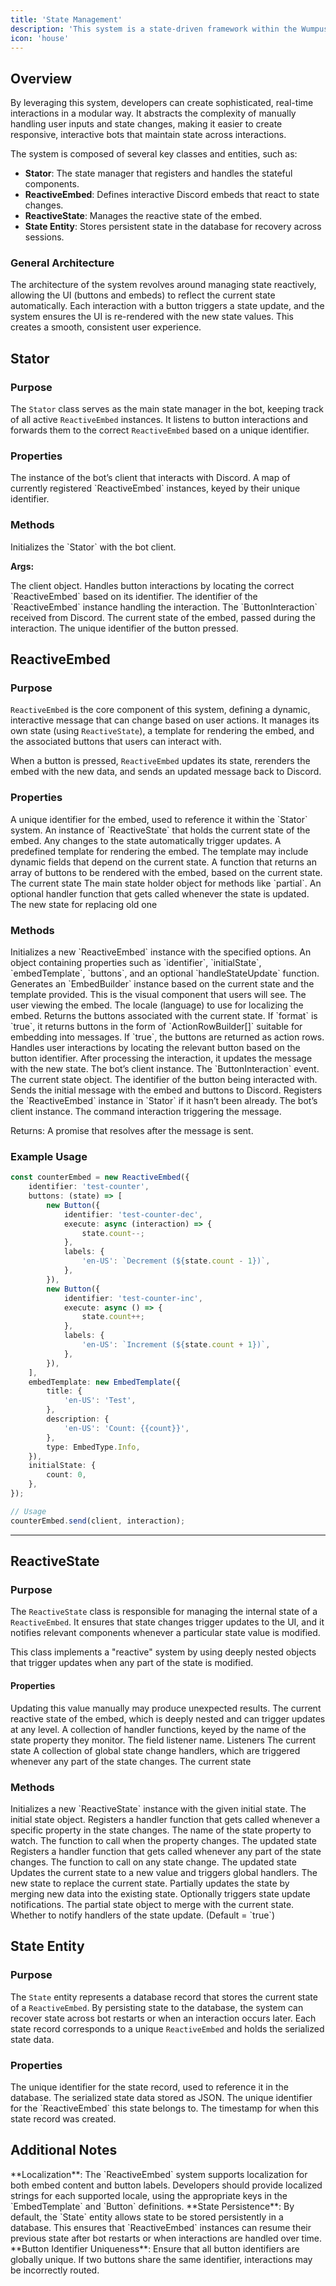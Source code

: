 ```yaml
---
title: 'State Management'
description: 'This system is a state-driven framework within the Wumpus Discord bot, designed to manage interactive messages dynamically. It allows you to handle Discord interactions (like button presses) by updating a central state, automatically re-rendering embeds and buttons as necessary.'
icon: 'house'
---
```


## Overview

By leveraging this system, developers can create sophisticated, real-time interactions in a modular way. It abstracts the complexity of manually handling user inputs and state changes, making it easier to create responsive, interactive bots that maintain state across interactions.

The system is composed of several key classes and entities, such as:

-   **Stator**: The state manager that registers and handles the stateful components.
-   **ReactiveEmbed**: Defines interactive Discord embeds that react to state changes.
-   **ReactiveState**: Manages the reactive state of the embed.
-   **State Entity**: Stores persistent state in the database for recovery across sessions.

### General Architecture

The architecture of the system revolves around managing state reactively, allowing the UI (buttons and embeds) to reflect the current state automatically. Each interaction with a button triggers a state update, and the system ensures the UI is re-rendered with the new state values. This creates a smooth, consistent user experience.

## Stator

### Purpose

The `Stator` class serves as the main state manager in the bot, keeping track of all active `ReactiveEmbed` instances. It listens to button interactions and forwards them to the correct `ReactiveEmbed` based on a unique identifier.

### Properties

<ResponseField name="client" type="Wumpus" required>
	The instance of the bot’s client that interacts with Discord.
</ResponseField>
<ResponseField name="reactives" type="Map<string, ReactiveEmbed>" required>
	A map of currently registered `ReactiveEmbed` instances, keyed by their
	unique identifier.
</ResponseField>

### Methods

<ResponseField name="constructor" type="Function => void">
  Initializes the `Stator` with the bot client.

**Args:**

  <ResponseField name="client" type="Wumpus">
  The client object.
  </ResponseField>
</ResponseField>
<ResponseField name="handle" type="Function">
 Handles button interactions by locating the correct `ReactiveEmbed` based on its identifier.

  <Expandable title="Parameters">
    <ResponseField name="identifier" type="string">
      The identifier of the `ReactiveEmbed` instance handling the interaction.
    </ResponseField>
    <ResponseField name="interaction" type="ButtonInteraction">
      The `ButtonInteraction` received from Discord.
    </ResponseField>
    <ResponseField name="state" type="State">
      The current state of the embed, passed during the interaction.
    </ResponseField>
    <ResponseField name="buttonIdentifier" type="string">
      The unique identifier of the button pressed.
    </ResponseField>
  </Expandable>
</ResponseField>

## ReactiveEmbed

### Purpose

`ReactiveEmbed` is the core component of this system, defining a dynamic, interactive message that can change based on user actions. It manages its own state (using `ReactiveState`), a template for rendering the embed, and the associated buttons that users can interact with.

When a button is pressed, `ReactiveEmbed` updates its state, rerenders the embed with the new data, and sends an updated message back to Discord.

### Properties

<ResponseField name="identifier" type="string">
A unique identifier for the embed, used to reference it within the `Stator` system.
</ResponseField>
<ResponseField name="state" type="ReactiveState">
An instance of `ReactiveState` that holds the current state of the embed. Any changes to the state automatically trigger updates.
</ResponseField>
<ResponseField name="embedTemplate" type="EmbedTemplate">
A predefined template for rendering the embed. The template may include dynamic fields that depend on the current state.
</ResponseField>
<ResponseField name="buttons" type="Function<Button[]>">
  A function that returns an array of buttons to be rendered with the embed, based on the current state.

  <Expandable title="Parameters">
    <ResponseField name="state" type="DeepReactive">
      The current state
    </ResponseField>
    <ResponseField name="reactive" type="ReactiveState">
      The main state holder object for methods like `partial`.
    </ResponseField>
  </Expandable>
</ResponseField>
<ResponseField name="handleStateUpdate" type="(newState: any) => void">
  An optional handler function that gets called whenever the state is updated.
  <Expandable title="Parameters">
    <ResponseField name="newState" type="State">
      The new state for replacing old one
    </ResponseField>
  </Expandable>
</ResponseField>

### Methods

<ResponseField name="constructor">
	Initializes a new `ReactiveEmbed` instance with the specified options.
	<Expandable title="Parameters">
		<ResponseField name="handleStateUpdate" type="ReactiveEmbedOptions">
			An object containing properties such as `identifier`,
			`initialState`, `embedTemplate`, `buttons`, and an optional
			`handleStateUpdate` function.
		</ResponseField>
	</Expandable>
</ResponseField>
<ResponseField name="getEmbed" type="Function<EmbedBuilder>">
	Generates an `EmbedBuilder` instance based on the current state and the
	template provided. This is the visual component that users will see.
	<Expandable title="Parameters">
		<ResponseField name="user" type="User">
			The user viewing the embed.
		</ResponseField>
		<ResponseField name="locale" type="Locale">
			The locale (language) to use for localizing the embed.
		</ResponseField>
	</Expandable>
</ResponseField>
<ResponseField
	name="getButtons"
	type="Function<ActionRowBuilder[] or ButtonBuilder[]>"
>
	Returns the buttons associated with the current state. If `format` is
	`true`, it returns buttons in the form of `ActionRowBuilder[]` suitable for
	embedding into messages.
	<Expandable title="Parameters">
		<ResponseField name="format" type="boolean">
			If `true`, the buttons are returned as action rows.
		</ResponseField>
	</Expandable>
</ResponseField>
<ResponseField name="handle" type="Function<void>">
	Handles user interactions by locating the relevant button based on the
	button identifier. After processing the interaction, it updates the message
	with the new state.
	<Expandable title="Parameters">
		<ResponseField name="client" type="Wumpus">
			The bot’s client instance.
		</ResponseField>
		<ResponseField name="interaction" type="ButtonInteraction">
			The `ButtonInteraction` event.
		</ResponseField>
		<ResponseField name="state" type="State">
			The current state object.
		</ResponseField>
		<ResponseField name="buttonIdentifier" type="string">
			The identifier of the button being interacted with.
		</ResponseField>
	</Expandable>
</ResponseField>

<ResponseField name="send" type="Function<Message>">
  Sends the initial message with the embed and buttons to Discord. Registers the `ReactiveEmbed` instance in `Stator` if it hasn’t been already.
  
  <Expandable title="Parameters">
    <ResponseField name="client" type="Wumpus">
      The bot’s client instance.
    </ResponseField>
    <ResponseField name="interaction" type="ChatInputCommandInteraction">
      The command interaction triggering the message.
    </ResponseField>
  </Expandable>

Returns: A promise that resolves after the message is sent.

</ResponseField>

### Example Usage

```typescript
const counterEmbed = new ReactiveEmbed({
	identifier: 'test-counter',
	buttons: (state) => [
		new Button({
			identifier: 'test-counter-dec',
			execute: async (interaction) => {
				state.count--;
			},
			labels: {
				'en-US': `Decrement (${state.count - 1})`,
			},
		}),
		new Button({
			identifier: 'test-counter-inc',
			execute: async () => {
				state.count++;
			},
			labels: {
				'en-US': `Increment (${state.count + 1})`,
			},
		}),
	],
	embedTemplate: new EmbedTemplate({
		title: {
			'en-US': 'Test',
		},
		description: {
			'en-US': 'Count: {{count}}',
		},
		type: EmbedType.Info,
	}),
	initialState: {
		count: 0,
	},
});

// Usage
counterEmbed.send(client, interaction);
```

---

## ReactiveState

### Purpose

The `ReactiveState` class is responsible for managing the internal state of a `ReactiveEmbed`. It ensures that state changes trigger updates to the UI, and it notifies relevant components whenever a particular state value is modified.

This class implements a "reactive" system by using deeply nested objects that trigger updates when any part of the state is modified.

#### Properties

<Warning>Updating this value manually may produce unexpected results.</Warning>
<ResponseField name="_state" type="DeepReactive">
	The current reactive state of the embed, which is deeply nested and can
	trigger updates at any level.
</ResponseField>
<ResponseField name="handlers" type="Record">
	A collection of handler functions, keyed by the name of the state property
	they monitor.
	<Expandable title="Record Structure">
		<ResponseField name="key" type="string">
			The field listener name.
		</ResponseField>
		<ResponseField name="value" type="Function[]">
			Listeners
			<Expandable title="Parameters">
				<ResponseField name="value" type="DeepReactive">
					The current state
				</ResponseField>
			</Expandable>
		</ResponseField>
	</Expandable>
</ResponseField>
<ResponseField name="globals" type="Function[]">
	A collection of global state change handlers, which are triggered whenever
	any part of the state changes.
	<Expandable title="Child Function Parameter">
		<ResponseField name="value" type="DeepReactive">
			The current state
		</ResponseField>
	</Expandable>
</ResponseField>

### Methods

<ResponseField name="constructor" type="void">
	Initializes a new `ReactiveState` instance with the given initial state.

  <Expandable title="Parameters">
    <ResponseField name="initialState" type="DeepReactive">
      The initial state object.
    </ResponseField>
  </Expandable>
</ResponseField>
<ResponseField name="addHandler" type="string">
	Registers a handler function that gets called whenever a specific property in the state changes.

  <Expandable title="Parameters">
    <ResponseField name="property" type="string">
      The name of the state property to watch.
    </ResponseField>
    <ResponseField name="handler" type="Function">
      The function to call when the property changes.
      <Expandable title="Parameters">
        <ResponseField name="value" type="DeepReactive">
          The updated state
        </ResponseField>
      </Expandable>
    </ResponseField>
  </Expandable>
</ResponseField>
<ResponseField name="addGlobalHandler" type="string">
	Registers a handler function that gets called whenever any part of the state changes.

  <Expandable title="Parameters">
    <ResponseField name="handler" type="Function">
      The function to call on any state change.
      <Expandable title="Parameters">
        <ResponseField name="value" type="DeepReactive">
          The updated state
        </ResponseField>
      </Expandable>
    </ResponseField>
  </Expandable>
</ResponseField>
<ResponseField name="updateState" type="string">
	Updates the current state to a new value and triggers global handlers.
  <Expandable title="Parameters">
    <ResponseField name="newState" type="DeepReactive">
      The new state to replace the current state.
    </ResponseField>
  </Expandable>
</ResponseField>
<ResponseField name="partial" type="string">
	Partially updates the state by merging new data into the existing state. Optionally triggers state update notifications.

  <Expandable title="Parameters">
    <ResponseField name="partialState" type="Partial<DeepReactive>">
      The partial state object to merge with the current state.
    </ResponseField>
    <ResponseField name="notify" type="boolean">
      Whether to notify handlers of the state update. (Default = `true`)
    </ResponseField>
  </Expandable>
</ResponseField>

## State Entity

### Purpose

The `State` entity represents a database record that stores the current state of a `ReactiveEmbed`. By persisting state to the database, the system can recover state across bot restarts or when an interaction occurs later. Each state record corresponds to a unique `ReactiveEmbed` and holds the serialized state data.

### Properties

<ResponseField name="id" type="string">
	The unique identifier for the state record, used to reference it in the
	database.
</ResponseField>
<ResponseField name="state" type="Object">
	The serialized state data stored as JSON.
</ResponseField>
<ResponseField name="identifier" type="string">
	The unique identifier for the `ReactiveEmbed` this state belongs to.
</ResponseField>
<ResponseField name="createdAt" type="Date">
	The timestamp for when this state record was created.
</ResponseField>

## Additional Notes

<Info>
	**Localization**: The `ReactiveEmbed` system supports localization for both
	embed content and button labels. Developers should provide localized strings
	for each supported locale, using the appropriate keys in the `EmbedTemplate`
	and `Button` definitions.
</Info>
<Info>
	**State Persistence**: By default, the `State` entity allows state to be
	stored persistently in a database. This ensures that `ReactiveEmbed`
	instances can resume their previous state after bot restarts or when
	interactions are handled over time.
</Info>
<Warning>
	**Button Identifier Uniqueness**: Ensure that all button identifiers are
	globally unique. If two buttons share the same identifier, interactions may
	be incorrectly routed.
</Warning>
